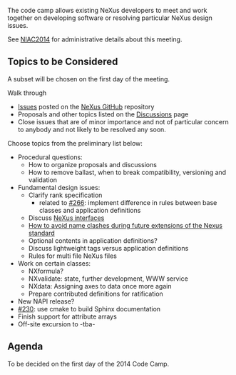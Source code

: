 The code camp allows existing NeXus developers to meet and work together on developing software or resolving particular NeXus design issues. 

See [[NIAC2014]] for administrative details about this meeting.

== Topics to be Considered ==

A subset will be chosen on the first day of the meeting.

Walk through
* [https://github.com/nexusformat/definitions/issues Issues] posted on the [https://github.com/nexusformat NeXus GitHub] repository
* Proposals and other topics listed on the [[Discussions]] page
* Close issues that are of minor importance and not of particular concern to anybody and not likely to be resolved any soon.

Choose topics from the preliminary list below:
* Procedural questions:
** How to organize proposals and discussions
** How to remove ballast, when to break compatibility, versioning and validation
* Fundamental design issues:
** Clarify rank specification
*** related to [https://github.com/nexusformat/definitions/issues/266 #266]: implement difference in rules between base classes and application definitions
** Discuss [[Objects or Interfaces|NeXus interfaces]]
** [[How to avoid name clashes during future extensions of the Nexus standard]]
** Optional contents in application definitions?
** Discuss lightweight tags versus application definitions
** Rules for multi file NeXus files
* Work on certain classes:
** NXformula?
** NXvalidate: state, further development, WWW service
** NXdata: Assigning axes to data once more again
** Prepare contributed definitions for ratification
* New NAPI release?
* [https://github.com/nexusformat/definitions/issues/230 #230]: use cmake to build Sphinx documentation
* Finish support for attribute arrays
* Off-site excursion to -tba-

== Agenda ==

To be decided on the first day of the 2014 Code Camp.